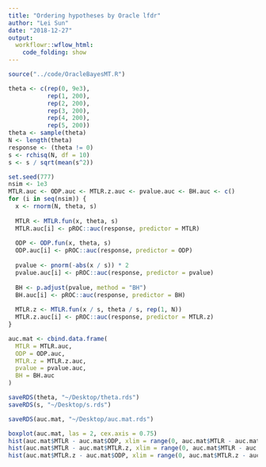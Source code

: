 ```yaml
---
title: "Ordering hypotheses by Oracle lfdr"
author: "Lei Sun"
date: "2018-12-27"
output:
  workflowr::wflow_html:
    code_folding: show
---
```


```r
source("../code/OracleBayesMT.R")
```

```r
theta <- c(rep(0, 9e3),
           rep(1, 200),
           rep(2, 200),
           rep(3, 200),
           rep(4, 200),
           rep(5, 200))
theta <- sample(theta)
N <- length(theta)
response <- (theta != 0)
s <- rchisq(N, df = 10)
s <- s / sqrt(mean(s^2))
```

```r
set.seed(777)
nsim <- 1e3
MTLR.auc <- ODP.auc <- MTLR.z.auc <- pvalue.auc <- BH.auc <- c()
for (i in seq(nsim)) {
  x <- rnorm(N, theta, s)
  
  MTLR <- MTLR.fun(x, theta, s)
  MTLR.auc[i] <- pROC::auc(response, predictor = MTLR)
  
  ODP <- ODP.fun(x, theta, s)
  ODP.auc[i] <- pROC::auc(response, predictor = ODP)
  
  pvalue <- pnorm(-abs(x / s)) * 2
  pvalue.auc[i] <- pROC::auc(response, predictor = pvalue)
  
  BH <- p.adjust(pvalue, method = "BH")
  BH.auc[i] <- pROC::auc(response, predictor = BH)
  
  MTLR.z <- MTLR.fun(x / s, theta / s, rep(1, N))
  MTLR.z.auc[i] <- pROC::auc(response, predictor = MTLR.z)
}

auc.mat <- cbind.data.frame(
  MTLR = MTLR.auc,
  ODP = ODP.auc,
  MTLR.z = MTLR.z.auc,
  pvalue = pvalue.auc,
  BH = BH.auc
)
```

```r
saveRDS(theta, "~/Desktop/theta.rds")
saveRDS(s, "~/Desktop/s.rds")

saveRDS(auc.mat, "~/Desktop/auc.mat.rds")
```

```r
boxplot(auc.mat, las = 2, cex.axis = 0.75)
hist(auc.mat$MTLR - auc.mat$ODP, xlim = range(0, auc.mat$MTLR - auc.mat$ODP), main = "MTLR vs ODP", xlab = expression(Delta[AUC]))
hist(auc.mat$MTLR - auc.mat$MTLR.z, xlim = range(0, auc.mat$MTLR - auc.mat$MTLR.z), main = "MTLR on X,s vs MTLR on z", xlab = expression(Delta[AUC]))
hist(auc.mat$MTLR.z - auc.mat$ODP, xlim = range(0, auc.mat$MTLR.z - auc.mat$ODP), main = "MTLR on z vs ODP", xlab = expression(Delta[AUC]))
```
